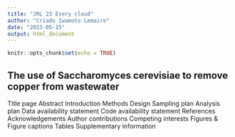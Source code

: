 ```yaml
---
title: "JRL 23 Every cloud"
author: "Criado Iwamoto Lemaire"
date: "2023-05-15"
output: html_document
---
```


```r
knitr::opts_chunk$set(echo = TRUE)
```

## The use of Saccharomyces cerevisiae to remove copper from wastewater 
 
Title page
Abstract
Introduction 
Methods
Design
Sampling plan
Analysis plan
Data availability statement
Code availability statement
References
Acknowledgements
Author contributions
Competing interests
Figures & Figure captions
Tables 
Supplementary information
 
 ``` 
 ```
 